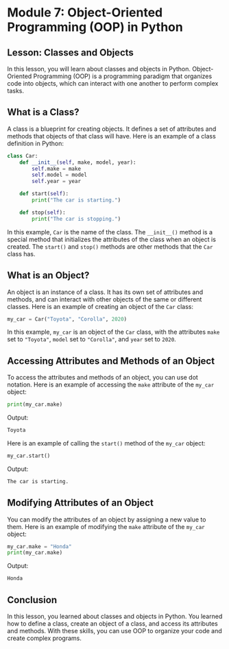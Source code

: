 # Module 7: Object-Oriented Programming (OOP) in Python

## Lesson: Classes and Objects

In this lesson, you will learn about classes and objects in Python. Object-Oriented Programming (OOP) is a programming paradigm that organizes code into objects, which can interact with one another to perform complex tasks.

## What is a Class?

A class is a blueprint for creating objects. It defines a set of attributes and methods that objects of that class will have. Here is an example of a class definition in Python:

```python
class Car:
    def __init__(self, make, model, year):
        self.make = make
        self.model = model
        self.year = year

    def start(self):
        print("The car is starting.")

    def stop(self):
        print("The car is stopping.")
```

In this example, `Car` is the name of the class. The `__init__()` method is a special method that initializes the attributes of the class when an object is created. The `start()` and `stop()` methods are other methods that the `Car` class has.

## What is an Object?

An object is an instance of a class. It has its own set of attributes and methods, and can interact with other objects of the same or different classes. Here is an example of creating an object of the `Car` class:

```python
my_car = Car("Toyota", "Corolla", 2020)
```

In this example, `my_car` is an object of the `Car` class, with the attributes `make` set to `"Toyota"`, `model` set to `"Corolla"`, and `year` set to `2020`.

## Accessing Attributes and Methods of an Object

To access the attributes and methods of an object, you can use dot notation. Here is an example of accessing the `make` attribute of the `my_car` object:

```python
print(my_car.make)
```

Output:

```txt
Toyota
```

Here is an example of calling the `start()` method of the `my_car` object:

```python
my_car.start()
```

Output:

```txt
The car is starting.
```

## Modifying Attributes of an Object

You can modify the attributes of an object by assigning a new value to them. Here is an example of modifying the `make` attribute of the `my_car` object:

```python
my_car.make = "Honda"
print(my_car.make)
```

Output:

```txt
Honda
```

## Conclusion

In this lesson, you learned about classes and objects in Python. You learned how to define a class, create an object of a class, and access its attributes and methods. With these skills, you can use OOP to organize your code and create complex programs.
